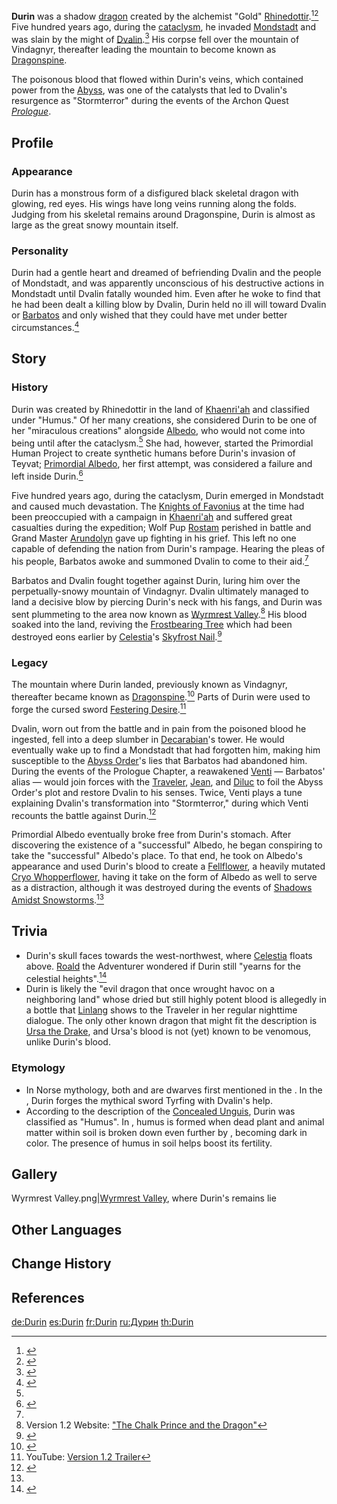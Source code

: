 {{Character Infobox
|image            = Durin.png
|title            = Black Dragon
|title2           = Black Serpentine Dragon
|title3           = Shadow Dragon
|type             = Mentioned
|type2            = Dragons
|deceased         = Past
}}
'''Durin''' was a shadow [[dragon]] created by the alchemist "Gold" [[Rhinedottir]].<ref name="BAtF">{{Ref/Book|Breeze Amidst the Forest}}</ref><ref name="SAS1">{{Ref/Quest|The Snowy Past}}</ref> Five hundred years ago, during the [[cataclysm]], he invaded [[Mondstadt]] and was slain by the might of [[Dvalin]].<ref>{{Ref/Weapon|Skyward Blade}}</ref> His corpse fell over the mountain of Vindagnyr, thereafter leading the mountain to become known as [[Dragonspine]].

The poisonous blood that flowed within Durin's veins, which contained power from the [[Abyss]], was one of the catalysts that led to Dvalin's resurgence as "Stormterror" during the events of the Archon Quest ''[[Prologue]]''.

==Profile==
===Appearance===
Durin has a monstrous form of a disfigured black skeletal dragon with glowing, red eyes. His wings have long veins running along the folds. Judging from his skeletal remains around Dragonspine, Durin is almost as large as the great snowy mountain itself.

===Personality===
Durin had a gentle heart and dreamed of befriending Dvalin and the people of Mondstadt, and was apparently unconscious of his destructive actions in Mondstadt until Dvalin fatally wounded him. Even after he woke to find that he had been dealt a killing blow by Dvalin, Durin held no ill will toward Dvalin or [[Barbatos]] and only wished that they could have met under better circumstances.<ref name="dragonspine spear">{{Ref/Weapon|Dragonspine Spear}}</ref>

==Story==
===History===
Durin was created by Rhinedottir in the land of [[Khaenri'ah]] and classified under "Humus." Of her many creations, she considered Durin to be one of her "miraculous creations" alongside [[Albedo]], who would not come into being until after the cataclysm.<ref name="SAS1" /> She had, however, started the Primordial Human Project to create synthetic humans before Durin's invasion of Teyvat; [[Primordial Albedo]], her first attempt, was considered a failure and left inside Durin.<ref name="SAS2">{{Ref/Quest|The Shadows Deepen}}</ref>

Five hundred years ago, during the cataclysm, Durin emerged in Mondstadt and caused much devastation. The [[Knights of Favonius]] at the time had been preoccupied with a campaign in [[Khaenri'ah]] and suffered great casualties during the expedition; Wolf Pup [[Rostam]] perished in battle and Grand Master [[Arundolyn]] gave up fighting in his grief. This left no one capable of defending the nation from Durin's rampage. Hearing the pleas of his people, Barbatos awoke and summoned Dvalin to come to their aid.<ref name="BAtF" />

Barbatos and Dvalin fought together against Durin, luring him over the perpetually-snowy mountain of Vindagnyr. Dvalin ultimately managed to land a decisive blow by piercing Durin's neck with his fangs, and Durin was sent plummeting to the area now known as [[Wyrmrest Valley]].<ref>Version 1.2 Website: [https://webstatic-sea.mihoyo.com/ys/event/e20201216new/index.html "The Chalk Prince and the Dragon"]</ref> His blood soaked into the land, reviving the [[Frostbearing Tree]] which had been destroyed eons earlier by [[Celestia]]'s [[Skyfrost Nail]].<ref>{{Ref/Weapon|Frostbearer}}</ref>

===Legacy===
The mountain where Durin landed, previously known as Vindagnyr, thereafter became known as [[Dragonspine]].<ref>{{Ref/Weapon|Skyward Spine}}</ref> Parts of Durin were used to forge the cursed sword [[Festering Desire]].<ref>YouTube: [https://youtu.be/dzpmNU8WJVg?t=14 Version 1.2 Trailer]</ref>

Dvalin, worn out from the battle and in pain from the poisoned blood he ingested, fell into a deep slumber in [[Decarabian]]'s tower. He would eventually wake up to find a Mondstadt that had forgotten him, making him susceptible to the [[Abyss Order]]'s lies that Barbatos had abandoned him. During the events of the Prologue Chapter, a reawakened [[Venti]] &mdash; Barbatos' alias &mdash; would join forces with the [[Traveler]], [[Jean]], and [[Diluc]] to foil the Abyss Order's plot and restore Dvalin to his senses. Twice, Venti plays a tune explaining Dvalin's transformation into "Stormterror," during which Venti recounts the battle against Durin.<ref>{{Ref/Quest|That Green Fellow}}</ref>

Primordial Albedo eventually broke free from Durin's stomach. After discovering the existence of a "successful" Albedo, he began conspiring to take the "successful" Albedo's place. To that end, he took on Albedo's appearance and used Durin's blood to create a [[Fellflower]], a heavily mutated [[Cryo Whopperflower]], having it take on the form of Albedo as well to serve as a distraction, although it was destroyed during the events of [[Shadows Amidst Snowstorms]].<ref name="SAS2" />

==Trivia==
*Durin's skull faces towards the west-northwest, where [[Celestia]] floats above. [[Roald]] the Adventurer wondered if Durin still "yearns for the celestial heights".<ref>{{Ref/Book|Diary of Roald the Adventurer|9|Dragonspine}}</ref>
*Durin is likely the "evil dragon that once wrought havoc on a neighboring land" whose dried but still highly potent blood is allegedly in a bottle that [[Linlang]] shows to the Traveler in her regular nighttime dialogue. The only other known dragon that might fit the description is [[Ursa the Drake]], and Ursa's blood is not (yet) known to be venomous, unlike Durin's blood.

===Etymology===
*In Norse mythology, both {{w|Durinn|Durin}} and {{w|Dvalinn|Dvalin}} are dwarves first mentioned in the {{w|Poetic Edda|''Poetic Edda''}}. In the {{w|Hervarar saga}}, Durin forges the mythical sword Tyrfing with Dvalin's help.
*According to the description of the [[Concealed Unguis]], Durin was classified as "Humus". In {{w|soil science}}, humus is formed when dead plant and animal matter within soil is broken down even further by {{w|Anaerobic organism|anaerobes}}, becoming dark in color. The presence of humus in soil helps boost its fertility.

==Gallery==
<gallery>
Wyrmrest Valley.png|[[Wyrmrest Valley]], where Durin's remains lie
</gallery>

==Other Languages==
{{Other Languages|default_hidden = 1
|en      = Durin
|zhs     = 杜林
|zhs_rm  = Dùlín
|zht     = 杜林
|zht_rm  = Dùlín
|ja      = ドゥリン
|ja_rm   = Durin
|ko      = 두린
|ko_rm   = Durin
|es      = Durin
|fr      = Durin
|ru      = Дурин
|th      = Durin
|vi      = Durin
|de      = Durin
|id      = Durin
|pt      = Durin
|tr      = 
|it      = 
}}

==Change History==
{{Change History|introduced=1.0}}

==References==
{{Reflist|2}}

[[de:Durin]]
[[es:Durin]]
[[fr:Durin]]
[[ru:Дурин]]
[[th:Durin]]